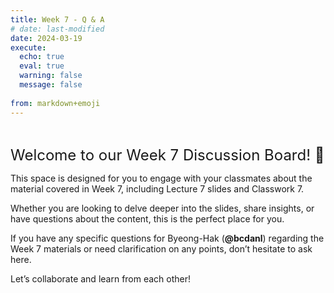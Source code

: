 ```yaml
---
title: Week 7 - Q & A
# date: last-modified
date: 2024-03-19
execute: 
  echo: true
  eval: true
  warning: false
  message: false
  
from: markdown+emoji
---
```


<br>


<font size = "5">Welcome to our Week 7 Discussion Board! 👋 </font>


This space is designed for you to engage with your classmates about the material covered in Week 7, including Lecture 7 slides and Classwork 7.

Whether you are looking to delve deeper into the slides, share insights, or have questions about the content, this is the perfect place for you.

If you have any specific questions for Byeong-Hak (**@bcdanl**) regarding the Week 7 materials or need clarification on any points, don't hesitate to ask here. 

Let's collaborate and learn from each other!

